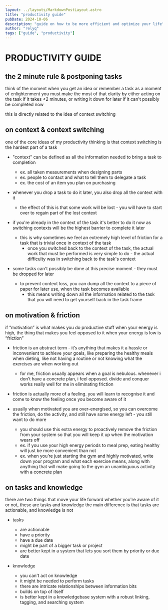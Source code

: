 ```yaml
---
layout: ../layouts/MarkdownPostLayout.astro
title: "productivity guide"
pubDate: 2024-10-06
description: "guide on how to be more efficient and optimize your life"
author: "relyq"
tags: ["guide", "productivity"]
---
```


# PRODUCTIVITY GUIDE
## the 2 minute rule & postponing tasks
think of the moment when you get an idea or remember a task as a moment of enlightenment
you must make the most of that clarity by either acting on the task if it takes \<2 minutes, or writing it down for later if it can't possibly be completed now

this is directly related to the idea of context switching

## on context & context switching
one of the core ideas of my productivity thinking is that context switching is the hardest part of a task

- "context" can be defined as all the information needed to bring a task to completion
  - ex. all taken measurements when designing parts
  - ex. people to contact and what to tell them to delegate a task
  - ex. the cost of an item you plan on purchasing

- whenever you drop a task to do it later, you also drop all the context with it
  - the effect of this is that some work will be lost - you will have to start over to regain part of the lost context

- if you're already in the context of the task it's better to do it now as switching contexts will be the highest barrier to complete it later
  - this is why sometimes we feel an extremely high level of friction for a task that is trivial once in context of the task
    - once you switched back to the context of the task, the actual work that must be performed is very simple to do - the actual difficulty was in switching back to the task's context

- some tasks can't possibly be done at this precise moment - they must be dropped for later
  - to prevent context loss, you can dump all the context to a piece of paper for later use, when the task becomes available
    - this means writing down all the information related to the task that you will need to get yourself back in the task frame

## on motivation & friction

if “motivation” is what makes you do productive stuff when your energy is high, the thing that makes you feel opposed to it when your energy is low is “friction”

- friction is an abstract term - it’s anything that makes it a hassle or inconvenient to achieve your goals, like preparing the healthy meals when dieting, like not having a routine or not knowing what the exercises are when working out
  - for me, friction usually appears when a goal is nebulous. whenever i don’t have a concrete plan, i feel opposed. divide and conquer works really well for me in eliminating friction

- friction is actually more of a feeling. you will learn to recognise it and come to know the feeling once you become aware of it

- usually when motivated you are over-energised, so you can overcome the friction, do the activity, and still have some energy left - you still want to do more
  - you should use this extra energy to proactively remove the friction from your system so that you will keep it up when the motivation wears off
  - ex. if you use your high energy periods to meal prep, eating healthy will just be more convenient than not
  - ex. when you’re just starting the gym and highly motivated, write down your program and what each exercise means, along with anything that will make going to the gym an unambiguous activity with a concrete plan

## on tasks and knowledge
there are two things that move your life forward whether you're aware of it or not, these are tasks and knowledge
the main difference is that tasks are actionable, and knowledge is not

- tasks
  - are actionable
  - have a priority
  - have a due date
  - might be part of a bigger task or project
  - are better kept in a system that lets you sort them by priority or due date

- knowledge
  - you can't act on knowledge
  - it might be needed to perform tasks
  - there are intricate relationships between information bits
  - builds on top of itself
  - is better kept in a knowledgebase system with a robust linking, tagging, and searching system